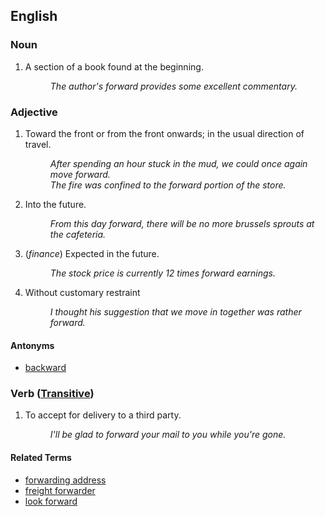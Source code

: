 ==English==
===Noun===
# A section of a book found at the beginning.
#: ''The author's forward provides some excellent commentary.''
===Adjective===
# Toward the front or from the front onwards; in the usual direction of travel.
#: ''After spending an hour stuck in the mud, we could once again move forward.''
#: ''The fire was confined to the forward portion of the store.''
# Into the future.
#: ''From this day forward, there will be no more brussels sprouts at the cafeteria.''
# (''finance'') Expected in the future.
#: ''The stock price is currently 12 times forward earnings.''
# Without customary restraint
#: ''I thought his suggestion that we move in together was rather forward.''

====Antonyms====
* [[backward]]

===Verb ([[Transitive]])===
# To accept for delivery to a third party.
#: ''I'll be glad to forward your mail to you while you're gone.''

====Related Terms====

* [[forwarding address]]
* [[freight forwarder]]
* [[look forward]]